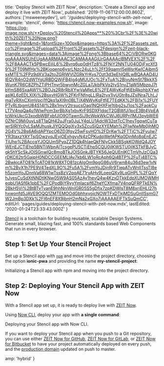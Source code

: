 
  title: 'Deploy Stencil with ZEIT Now',
  description: 'Create a Stencil app and deploy it live with ZEIT Now.',
  published: '2019-11-06T12:00:00.860Z',
  authors: ['msweeneydev'],
  url: '/guides/deploying-stencil-with-zeit-now',
  example: 'stencil',
  demo: 'https://stencil.now-examples.now.sh',
  image:
    'https://og-image.now.sh/**Deploy%20Stencil%20Apps**%20%3Cbr%2F%3E%20with%20ZEIT%20Now.png?theme=light&md=1&fontSize=100px&images=https%3A%2F%2Fassets.zeit.co%2Fimage%2Fupload%2Ffront%2Fassets%2Fdesign%2Fzeit-black-triangle.svg&images=data%3Aimage%2Fpng%3Bbase64%2CiVBORw0KGgoAAAANSUhEUgAAARMAAAC3CAMAAAAGjUrGAAAAclBMVEX%2F%2F%2F8AAACTk5PBwcEiIiL6%2Bvrq6up0dHTz8%2FNjY2NNTU04ODjFxcXf39%2FT09MfHx%2BKioqenp6ysrLNzc24uLh%2Ff39qamrl5eWsrKwICAibm5sxMTE%2FPz9dXV3a2toZGRlWVlZGRkYrKys7Ozt3d3eEhIQ8LwBQAAAD4UlEQVR4nO2dW1YqURBDQWjFB4Ig4gMUUOc%2FxTuA%2BivuNmSt7BkkX5WunK7R6C8ZPhZTiPHTnyr5bwynMcZGLa7JkbPkVq2tyS1nyZ1aW5MbzpJ7tbYmS86SxaAW1%2BOJs2R8rRbXYwVaMleL6%2FEAWvKoFtfjEbRkohbXYwtaslKL6zEDLXlXi%2BsxvHGW%2FKrFNfngLLlRa2tyx1lyUGtr8sJZslNra7LhLJmaTvRXnCXjmVpcj1fQkq1aXI9n0BLTiX4NWvKgFtfjE7TEdKK%2FBi1x%2FUYPTvRLtbgmU84S14l%2Bx1myV2trsucsOaq1NQHXFie1tibg2sJ1os%2FaokCuLT7V4nqQa4u1WlwPcm3xrBbXg1xbvKrF9SDXFldqcT2GBWfJj1pcE3Bt4VpEAtcWrkUkcG3xodbWBFxbfJlO9OTawnSiJ9cWpkWkCWiJ6URPri1MJ3pybWE60ZNrC9Mi0uyLs8T1aQH42uJFra0JuLY4qLU1AdcW32ptTcC1hevTgqwtCuTawrSIRIYc0yLSaMJhuskJIYQQQgiXy3x5ZcuSiQzXYEMah%2FlwNwMb0jhMO2G4V%2Bs6A6idAPYpcO6ZD3fgv25wFsyHO%2FDrKw%2FTTiC%2FvuIw7YR3taxzYAYTsjSOwzyqJEvjOExhgyyN4zCPKudqWefAPKq0DjnMo8qEnEJCTiUhp%2BAccqYJOQUm5PyqZZ1DQk4hIaeQkFNIyCkk5BSgkKOWdQ4JOYWEnEJCTiEhp5BNTiWbnAITcsgePU5CTiEhp5CQU0jIKWSTU0jIKSTkFBJyCgk5hYScSkJOISGnwIQc8moBTkJOISGnkJBTYK56JeQUEnIKCTmVhJzCQa3rDKC62tr5GajpH0NDCCGEEMLlAv7kb6LW1oRcAph6Qi4BTP%2FuTi4BTC%2BwkjcATO81kTcATO81kW8XTO81zcAlgOm9pgG86uV6rwn84u36d3ew1vNm%2BvX1h7PE9V4TedXL9O%2Fu5A%2FvmYoJDjnRr9TiepATvWnIITssTI8eh5zomYoJDnnVa68W1wTssBzV2pqAE71ryAHv9LoepQXv9LqGHPL%2FQqYhJyesCuSdXtNNDtlKNw05W9AS05AzAy1hevQ4w4KzxDTkkEdpXUMOWMHeqbU1ASf6k1pbE%2FCPodBjYRyyYmIacsif6ZheYCXfma7V4nqQFRPTkEN%2BkH5Vi%2BtBTvTvanE9hhNniWnIGR05S5gDfjx7zpKDWlsT8M8xriEHLI27hhxwonfd5JAVE9OQQ1ZMTEMOOdGbhhxyojcNOWTFxDTkjMDSuGnIISsmG7W2JmBp3DXk%2FI6nEF8X9ibnH2mNa2xGXo7jAAAAAElFTkSuQmCC',
  editUrl: 'pages/guides/deploying-stencil-with-zeit-now.mdx',
  lastEdited: '2020-01-24T23:33:43.000Z'
}

[Stencil](https://stenciljs.com/) is a toolchain for building reusable, scalable Design Systems. Generate small, blazing fast, and 100% standards based Web Components that run in every browser.

## Step 1: Set Up Your Stencil Project

Set up a Stencil app with [`npm`](https://www.npmjs.com/) and move into the project directory, choosing the option **ionic-pwa** and providing the name **my-stencil-project**:

<Snippet dark text="npm init stencil && cd my-stencil-project" />
<Caption>Initializing a Stencil app with <Link href="https://www.npmjs.com/">npm</Link> and moving into the project directory.</Caption>

## Step 2: Deploying Your Stencil App with ZEIT Now

With a Stencil app set up, it is ready to deploy live with [ZEIT Now](/docs/v2).

Using [Now CLI](/download), deploy your app with **a single command**:

<Snippet dark text="now" />
<Caption>Deploying your Stencil app with Now CLI.</Caption>

If you want to deploy your Stencil app when you push to a Git repository, you can use either [ZEIT Now for GitHub](/docs/v2/git-integrations/zeit-now-for-github), [ZEIT Now for GitLab](/docs/v2/git-integrations/zeit-now-for-gitlab), or [ZEIT Now for Bitbucket](/docs/v2/git-integrations/zeit-now-for-bitbucket) to have your project automatically deployed on every push, and the [production domain](https://zeit.co/docs/v2/custom-domains/#adding-a-domain) updated on push to master.


  amp: 'hybrid'
}
